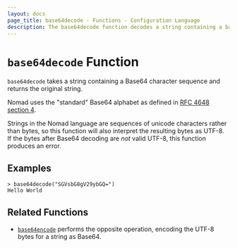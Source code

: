```yaml
---
layout: docs
page_title: base64decode - Functions - Configuration Language
description: The base64decode function decodes a string containing a base64 sequence.
---
```


# `base64decode` Function

`base64decode` takes a string containing a Base64 character sequence and
returns the original string.

Nomad uses the "standard" Base64 alphabet as defined in
[RFC 4648 section 4](https://tools.ietf.org/html/rfc4648#section-4).

Strings in the Nomad language are sequences of unicode characters rather
than bytes, so this function will also interpret the resulting bytes as
UTF-8. If the bytes after Base64 decoding are _not_ valid UTF-8, this function
produces an error.

## Examples

```shell-session
> base64decode("SGVsbG8gV29ybGQ=")
Hello World
```

## Related Functions

- [`base64encode`](/nomad/docs/reference/hcl2/functions/encoding/base64encode) performs the opposite operation,
  encoding the UTF-8 bytes for a string as Base64.
